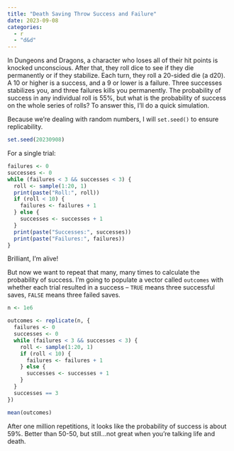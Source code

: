 ```yaml
---
title: "Death Saving Throw Success and Failure"
date: 2023-09-08
categories:
  - r
  - "d&d"
---
```


In Dungeons and Dragons, a character who loses all of their hit points is knocked unconscious. After that, they roll dice to see if they die permanently or if they stabilize. Each turn, they roll a 20-sided die (a d20). A 10 or higher is a success, and a 9 or lower is a failure. Three successes stabilizes you, and three failures kills you permanently. The probability of success in any individual roll is 55%, but what is the probability of success on the whole series of rolls? To answer this, I'll do a quick simulation.

Because we're dealing with random numbers, I will `set.seed()` to ensure replicability.

```r
set.seed(20230908)
```

For a single trial:

```r
failures <- 0
successes <- 0
while (failures < 3 && successes < 3) {
  roll <- sample(1:20, 1)
  print(paste("Roll:", roll))
  if (roll < 10) {
    failures <- failures + 1
  } else {
    successes <- successes + 1
  }
  print(paste("Successes:", successes))
  print(paste("Failures:", failures))
}
```

Brilliant, I'm alive!

But now we want to repeat that many, many times to calculate the probability of success. I'm going to populate a vector called `outcomes` with whether each trial resulted in a success -- `TRUE` means three successful saves, `FALSE` means three failed saves.

```r
n <- 1e6

outcomes <- replicate(n, {
  failures <- 0
  successes <- 0
  while (failures < 3 && successes < 3) {
    roll <- sample(1:20, 1)
    if (roll < 10) {
      failures <- failures + 1
    } else {
      successes <- successes + 1
    }
  }
  successes == 3
})

mean(outcomes)
```

After one million repetitions, it looks like the probability of success is about 59%. Better than 50-50, but still...not great when you're talking life and death.
